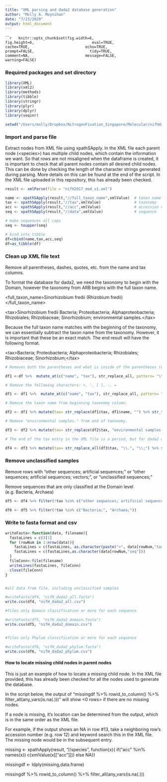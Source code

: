 ```yaml
---
title: "XML parsing and dada2 database generation"
author: "Molly A. Moynihan"
date: "7/23/2020"
output: html_document
---
```


``````r
  knitr::opts_chunk$set(fig.width=6, 
                        fig.height=6, 
                        eval=TRUE, 
                        cache=TRUE,
                        echo=TRUE,
                        prompt=FALSE,
                        tidy=TRUE,
                        comment=NA,
                        message=FALSE,
                        warning=FALSE)
```

### Required packages and set directory

```r
library(XML)
library(xml2)
library(methods)
library(tibble)
library(stringr)
library(plyr)
library(dplyr)
library(seqinr)

setwd("/Users/molly/Dropbox/NitrogenFixation_Singapore/Molecular/nifHdatabases/")
```

### Import and parse file

Extract nodes from XML file using xpathSApply. In the XML file each parent node (\<species\>) has multiple child nodes, which contain the information we want. So that rows are not misaligned when the dataframe is created, it is important to check that all parent nodes contain all desired child nodes. This can be done by checking the length of the character strings generated during parsing. More details on this can be found at the end of the script. In the XML file uploaded in this repository, this has already been checked.

```r
result <- xmlParse(file = "nifH2017_mod_v1.xml")

name <- xpathSApply(result,"//full_taxon_name",xmlValue)  # taxon name
tax <- xpathSApply(result,"//tax",xmlValue)               # taxonomy
acc <- xpathSApply(result,"//acc",xmlValue)               # accession number
seq <- xpathSApply(result,"//data",xmlValue)              # sequence

# make sequences all caps
seq <- toupper(seq)   

# bind into tibble
df=cbind(name,tax,acc,seq)
df=as_tibble(df)

```

### Clean up XML file text 

Remove all parentheses, dashes, quotes, etc. from the name and tax columns. 

To format the database for dada2, we need the taxonomy to begin with the Domain, however the taxonomy from ARB begins with the full taxon name. 

\<full_taxon_name\>Sinorhizobium fredii (Rhizobium fredii)\</full_taxon_name\>

\<tax\>Sinorhizobium fredii Bacteria; Proteobacteria; Alphaproteobacteria; Rhizobiales; Rhizobiaceae; Sinorhizobium; environmental samples.\</tax\>
  
Because the full taxon name matches with the beginning of the taxonomy, we can essentially subtract the taxon name from the taxonomy. However, it is important that these be an exact match. The end result will have the following format. 

\<tax\>Bacteria; Proteobacteria; Alphaproteobacteria; Rhizobiales; Rhizobiaceae; Sinorhizobium;\</tax\>


```r

# Removes both the parentheses and what is inside of the parentheses (usually alternative species name). This helps ensure that the name and tax columns match exactly.

df1 <-df %>%  mutate_at(c("name", "tax"), str_replace_all, pattern= "\\(.*\\)", replacement="")      

# Remove the following characters: +, ', [ ], -, =

df1 <- df1 %>%  mutate_at(c("name", "tax"), str_replace_all, pattern= "\\+|\\'|\\[|\\=|\\]|\\-" ,replacement="")

# Remove the taxon name from beginning taxonomy column.

df2 <- df1 %>% mutate(tax= str_replace(df1$tax, df1$name, "") %>% str_trim() )

# Remove "environmental samples." from end of taxonomy. 

df3 <- df2 %>% mutate(tax= str_replace(df2$tax, "environmental samples.", "") %>% str_trim() ) 

# The end of the tax entry in the XML file is a period, but for dada2 we want a semicolon.

df4 <- df3 %>% mutate(tax= str_replace_all(df3$tax, "\\.", "\\;") %>% str_trim() )   


```

### Remove unclassified samples 

Remove rows with "other sequences; artificial sequences;" or "other sequences; artificial sequences; vectors;", or "unclassified sequences;"

Remove sequences that are only classified at the Domain level (e.g. Bacteria, Archaea)

```r

df5 <- df4 %>% filter(!tax %in% c("other sequences; artificial sequences;", "unclassified sequences;", "other sequences; artificial sequences; vectors;"))

df6 <- df5 %>% filter(!tax %in% c("Bacteria;", "Archaea;"))
```

### Write to fasta format and csv
```r

writeFasta<-function(data, filename){
  fastaLines = c()[1]
  for (rowNum in 1:nrow(data)){
    fastaLines = c(fastaLines, as.character(paste(">", data[rowNum,"tax"], sep = "")))
    fastaLines = c(fastaLines,as.character(data[rowNum,"seq"]))
  }
  fileConn<-file(filename)
  writeLines(fastaLines, fileConn)
  close(fileConn)
}


#all data from file, including unclassified samples

#writeFasta(df4, "nifH_dada2_all.fasta")
write.csv(df4, "nifH_dada2_all.csv")

#files only Domain classification or more for each sequence

#writeFasta(df5, "nifH_dada2_domain.fasta")
write.csv(df5, "nifH_dada2_domain.csv")


#files only Phylum classification or more for each sequence

#writeFasta(df6, "nifH_dada2_phylum.fasta")
write.csv(df6, "nifH_dada2_phylum.csv")

```



#### How to locate missing child nodes in parent nodes 

This is just an example of how to locate a missing child node. In the XML file provided, this has already been checked for all the nodes used to generate the database. 

In the script below, the output of "missingdf %>% rowid_to_column() %>% filter_all(any_vars(is.na(.)))" will show <0 rows> if there are no missing nodes. 

If a node is missing, it's location can be determined from the output, which is in the same order as the XML file. 

For example, if the output shows an NA in row #13, take a neighboring row's accession number (e.g. row 12) and keyword search this in the XML file. The missing node would be in the subsequent entry.  

missing <- xpathApply(result, "//species",
                      function(x){
                        if("acc" %in% names(x))
                          c(xmlValue(x[["acc"]]))
                        else NA})

missingdf <- ldply(missing,data.frame)  

missingdf %>% rowid_to_column() %>% filter_all(any_vars(is.na(.)))


